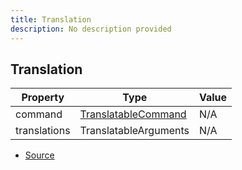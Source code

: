 ```yaml
---
title: Translation
description: No description provided
---
```


## Translation

| Property     | Type                                                   | Value |
| ------------ | ------------------------------------------------------ | ----- |
| command      | [TranslatableCommand](/docs/types/TranslatableCommand) | N/A   |
| translations | TranslatableArguments                                  | N/A   |

- [Source](https://github.com/underctrl-io/commandkit/blob/f8cc07d11d2ae5ed7f529adff1649936223e27b2/packages/commandkit/src/app/i18n/Translation.ts#L13)
